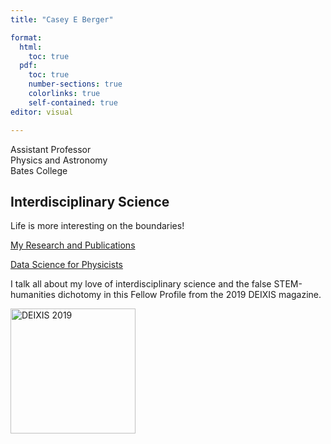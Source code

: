 ```yaml
---
title: "Casey E Berger"

format: 
  html:
    toc: true
  pdf:
    toc: true
    number-sections: true
    colorlinks: true
    self-contained: true
editor: visual

---
```


Assistant Professor\
Physics and Astronomy\
Bates College

## Interdisciplinary Science

Life is more interesting on the boundaries!

<a target="_blank" class="bates-btn" href=cv_and_pubs.qmd>My Research and Publications</a>

<a target="_blank" class="bates-btn" href=python-data-science.qmd>Data Science for Physicists</a>

::: {.grid}

::: {.g-col-4}
I talk all about my love of interdisciplinary science and the false STEM-humanities dichotomy in this Fellow Profile from the 2019 DEIXIS magazine.
:::

::: {.g-col-4}
 <a target="_blank" href="https://www.krellinst.org/doecsgf/docs/deixis/deixis2019.pdf"><img src="images/deixis2019.jpeg" alt="DEIXIS 2019" style="width:200px;height:200px;"></a>
:::

:::

  

 







## 
